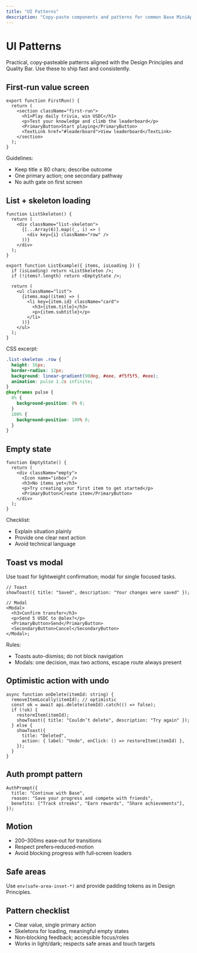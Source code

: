 ```yaml
---
title: "UI Patterns"
description: "Copy‑paste components and patterns for common Base MiniApp flows"
---
```


# UI Patterns

Practical, copy‑pasteable patterns aligned with the Design Principles and Quality Bar. Use these to ship fast and consistently.

## First‑run value screen

```tsx
export function FirstRun() {
  return (
    <section className="first-run">
      <h1>Play daily trivia, win USDC</h1>
      <p>Test your knowledge and climb the leaderboard</p>
      <PrimaryButton>Start playing</PrimaryButton>
      <TextLink href="#leaderboard">View leaderboard</TextLink>
    </section>
  );
}
```

Guidelines:

- Keep title ≤ 80 chars; describe outcome
- One primary action; one secondary pathway
- No auth gate on first screen

## List + skeleton loading

```tsx
function ListSkeleton() {
  return (
    <div className="list-skeleton">
      {[...Array(6)].map((_, i) => (
        <div key={i} className="row" />
      ))}
    </div>
  );
}

export function ListExample({ items, isLoading }) {
  if (isLoading) return <ListSkeleton />;
  if (!items?.length) return <EmptyState />;

  return (
    <ul className="list">
      {items.map((item) => (
        <li key={item.id} className="card">
          <h3>{item.title}</h3>
          <p>{item.subtitle}</p>
        </li>
      ))}
    </ul>
  );
}
```

CSS excerpt:

```css
.list-skeleton .row {
  height: 56px;
  border-radius: 12px;
  background: linear-gradient(90deg, #eee, #f5f5f5, #eee);
  animation: pulse 1.2s infinite;
}
@keyframes pulse {
  0% {
    background-position: 0% 0;
  }
  100% {
    background-position: 100% 0;
  }
}
```

## Empty state

```tsx
function EmptyState() {
  return (
    <div className="empty">
      <Icon name="inbox" />
      <h3>No items yet</h3>
      <p>Try creating your first item to get started</p>
      <PrimaryButton>Create item</PrimaryButton>
    </div>
  );
}
```

Checklist:

- Explain situation plainly
- Provide one clear next action
- Avoid technical language

## Toast vs modal

Use toast for lightweight confirmation; modal for single focused tasks.

```tsx
// Toast
showToast({ title: "Saved", description: "Your changes were saved" });

// Modal
<Modal>
  <h3>Confirm transfer</h3>
  <p>Send 5 USDC to @alex?</p>
  <PrimaryButton>Send</PrimaryButton>
  <SecondaryButton>Cancel</SecondaryButton>
</Modal>;
```

Rules:

- Toasts auto-dismiss; do not block navigation
- Modals: one decision, max two actions, escape route always present

## Optimistic action with undo

```tsx
async function onDelete(itemId: string) {
  removeItemLocally(itemId); // optimistic
  const ok = await api.delete(itemId).catch(() => false);
  if (!ok) {
    restoreItem(itemId);
    showToast({ title: "Couldn’t delete", description: "Try again" });
  } else {
    showToast({
      title: "Deleted",
      action: { label: "Undo", onClick: () => restoreItem(itemId) },
    });
  }
}
```

## Auth prompt pattern

```tsx
AuthPrompt({
  title: "Continue with Base",
  reason: "Save your progress and compete with friends",
  benefits: ["Track streaks", "Earn rewards", "Share achievements"],
});
```

## Motion

- 200–300ms ease‑out for transitions
- Respect prefers‑reduced‑motion
- Avoid blocking progress with full‑screen loaders

## Safe areas

Use `env(safe-area-inset-*)` and provide padding tokens as in Design Principles.

## Pattern checklist

- Clear value, single primary action
- Skeletons for loading, meaningful empty states
- Non‑blocking feedback; accessible focus/roles
- Works in light/dark; respects safe areas and touch targets

